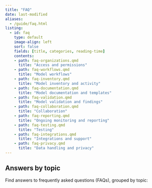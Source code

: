 ```yaml
---
title: "FAQ"
date: last-modified
aliases:
  - /guide/faq.html
listing:
  - id: faq
    type: default
    image-align: left
    sort: false
    fields: [title, categories, reading-time]
    contents:
    - path: faq-organizations.qmd
      title: "Access and permissions"
    - path: faq-workflows.qmd
      title: "Model workflows"
    - path: faq-inventory.qmd
      title: "Model inventory and activity"
    - path: faq-documentation.qmd
      title: "Model documentation and templates"
    - path: faq-validation.qmd
      title: "Model validation and findings"
    - path: faq-collaboration.qmd
      title: "Collaboration"
    - path: faq-reporting.qmd
      title: "Ongoing monitoring and reporting"
    - path: faq-testing.qmd
      title: "Testing"
    - path: faq-integrations.qmd
      title: "Integrations and support"
    - path: faq-privacy.qmd
      title: "Data handling and privacy"
---
```


## Answers by topic

Find answers to frequently asked questions (FAQs), grouped by topic:

:::{#faq}
:::